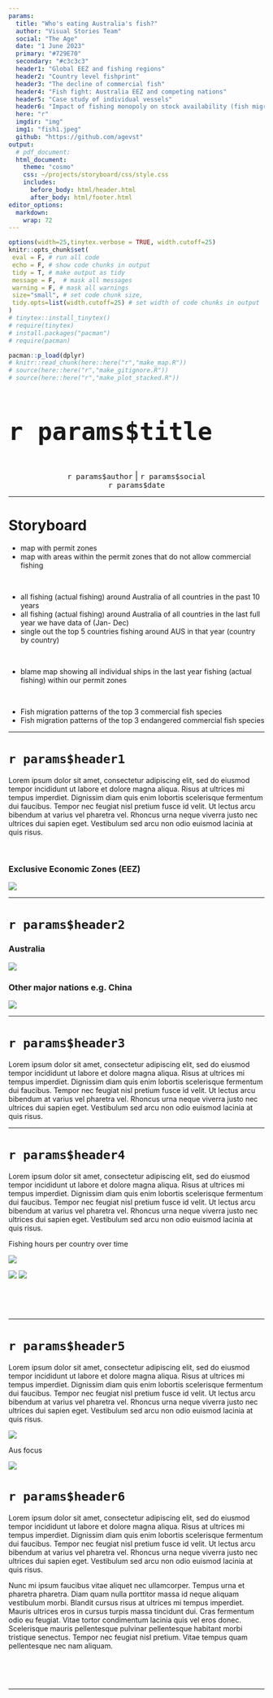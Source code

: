 ```yaml
---
params:
  title: "Who's eating Australia's fish?"  
  author: "Visual Stories Team"
  social: "The Age"
  date: "1 June 2023"    
  primary: "#729E70"
  secondary: "#c3c3c3"
  header1: "Global EEZ and fishing regions"
  header2: "Country level fishprint"
  header3: "The decline of commercial fish"  
  header4: "Fish fight: Australia EEZ and competing nations"
  header5: "Case study of individual vessels"  
  header6: "Impact of fishing monopoly on stock availability (fish migration)"
  here: "r"
  imgdir: "img"
  img1: "fish1.jpeg"
  github: "https://github.com/agevst"      
output: 
  # pdf_document:
  html_document:
    theme: "cosmo"
    css: ~/projects/storyboard/css/style.css
    includes:
      before_body: html/header.html
      after_body: html/footer.html
editor_options: 
  markdown: 
    wrap: 72
---
```


<!-- quicksand font -->

<!-- <link rel="stylesheet"href="//fonts.googleapis.com/css?family=Quicksand:300,400,600,700&amp;lang=en"/> -->

<!-- css for tabs -->

```{=html}
<style type="text/css">

.nav>li>a{
    position: relative;
    display: block;
    padding: 10px 15px;
}

.nav-pills>li>a:hover{
  background: `r params$primary`;
  color: `r params$secondary`;
  opacity:0.7;
}

.nav-pills>li>a:focus, .nav-pills>li.active>a, .nav-pills>li.active>a:hover, .nav-pills>li.active>a:focus {
  background: `r params$primary`;
  background-color: `r params$primary`;
}

</style>
```
```r
options(width=25,tinytex.verbose = TRUE, width.cutoff=25)
knitr::opts_chunk$set(
 eval = F, # run all code
 echo = F, # show code chunks in output 
 tidy = T, # make output as tidy
 message = F,  # mask all messages
 warning = F, # mask all warnings 
 size="small", # set code chunk size,
 tidy.opts=list(width.cutoff=25) # set width of code chunks in output
)
# tinytex::install_tinytex()
# require(tinytex)
# install.packages("pacman")
# require(pacman)

pacman::p_load(dplyr)
# knitr::read_chunk(here::here("r","make_map.R"))
# source(here::here("r","make_gitignore.R"))
# source(here::here("r","make_plot_stacked.R"))
```


\  

# [`r params$title`]{style="font-size: 200%;"}

\  
\  

<center>[`r params$author` \| `r params$social`
<br>`r params$date`]{style="font-size: 120%; color:`r params$secondary`;"}</center>

------------------------------------------------------------------------

# Storyboard    
  
- map with permit zones  
- map with areas within the permit zones that do not allow commercial fishing

\  

- all fishing (actual fishing) around Australia of all countries in the past 10 years  
- all fishing (actual fishing) around Australia of all countries in the last full year we have data of (Jan- Dec)   
- single out the top 5 countries fishing around AUS in that year (country by country)      

\  

- blame map showing all individual ships in the last year fishing (actual fishing) within our permit zones  

\  

- Fish migration patterns of the top 3 commercial fish species  
- Fish migration patterns of the top 3 endangered commercial fish species    

------------------------------------------------------------------------

# `r params$header1`

Lorem ipsum dolor sit amet, consectetur adipiscing elit, sed do eiusmod
tempor incididunt ut labore et dolore magna aliqua. Risus at ultrices mi
tempus imperdiet. Dignissim diam quis enim lobortis scelerisque
fermentum dui faucibus. Tempor nec feugiat nisl pretium fusce id velit.
Ut lectus arcu bibendum at varius vel pharetra vel. Rhoncus urna neque
viverra justo nec ultrices dui sapien eget. Vestibulum sed arcu non odio
euismod lacinia at quis risus.  

\  

### Exclusive Economic Zones (EEZ)  

![](img/eez.png)




------------------------------------------------------------------------

# `r params$header2` 


### Australia

![](img/aus.png)

### Other major nations e.g. China  

![](img/china.png)

 

------------------------------------------------------------------------

# `r params$header3`


Lorem ipsum dolor sit amet, consectetur adipiscing elit, sed do eiusmod
tempor incididunt ut labore et dolore magna aliqua. Risus at ultrices mi
tempus imperdiet. Dignissim diam quis enim lobortis scelerisque
fermentum dui faucibus. Tempor nec feugiat nisl pretium fusce id velit.
Ut lectus arcu bibendum at varius vel pharetra vel. Rhoncus urna neque
viverra justo nec ultrices dui sapien eget. Vestibulum sed arcu non odio
euismod lacinia at quis risus.


------------------------------------------------------------------------

# `r params$header4`


Lorem ipsum dolor sit amet, consectetur adipiscing elit, sed do eiusmod
tempor incididunt ut labore et dolore magna aliqua. Risus at ultrices mi
tempus imperdiet. Dignissim diam quis enim lobortis scelerisque
fermentum dui faucibus. Tempor nec feugiat nisl pretium fusce id velit.
Ut lectus arcu bibendum at varius vel pharetra vel. Rhoncus urna neque
viverra justo nec ultrices dui sapien eget. Vestibulum sed arcu non odio
euismod lacinia at quis risus.

Fishing hours per country over time  

![](img/calendar.png)

![](img/time1.png) ![](img/time2.png)

\  


\  

------------------------------------------------------------------------

# `r params$header5` {.tabset .tabset-fade .tabset-pills}

Lorem ipsum dolor sit amet, consectetur adipiscing elit, sed do eiusmod
tempor incididunt ut labore et dolore magna aliqua. Risus at ultrices mi
tempus imperdiet. Dignissim diam quis enim lobortis scelerisque
fermentum dui faucibus. Tempor nec feugiat nisl pretium fusce id velit.
Ut lectus arcu bibendum at varius vel pharetra vel. Rhoncus urna neque
viverra justo nec ultrices dui sapien eget. Vestibulum sed arcu non odio
euismod lacinia at quis risus.

![](img/2020.png)


Aus focus

![](img/2020.gif)

# `r params$header6`

Lorem ipsum dolor sit amet, consectetur adipiscing elit, sed do eiusmod
tempor incididunt ut labore et dolore magna aliqua. Risus at ultrices mi
tempus imperdiet. Dignissim diam quis enim lobortis scelerisque
fermentum dui faucibus. Tempor nec feugiat nisl pretium fusce id velit.
Ut lectus arcu bibendum at varius vel pharetra vel. Rhoncus urna neque
viverra justo nec ultrices dui sapien eget. Vestibulum sed arcu non odio
euismod lacinia at quis risus.

Nunc mi ipsum faucibus vitae aliquet nec ullamcorper. Tempus urna et
pharetra pharetra. Diam quam nulla porttitor massa id neque aliquam
vestibulum morbi. Blandit cursus risus at ultrices mi tempus imperdiet.
Mauris ultrices eros in cursus turpis massa tincidunt dui. Cras
fermentum odio eu feugiat. Vitae tortor condimentum lacinia quis vel
eros donec. Scelerisque mauris pellentesque pulvinar pellentesque
habitant morbi tristique senectus. Tempor nec feugiat nisl pretium.
Vitae tempus quam pellentesque nec nam aliquam.


\  

\  

------------------------------------------------------------------------



<!-- ------------------------------------------------------------------------ -->

<!-- ------------------------------------------------------------------------ -->

<!-- ------------------------------------------------------------------------ -->

<!-- LAB -->

<!-- Embed iframes -->

<!-- https://stackoverflow.com/questions/54637384/embed-a-html-found-on-web-in-rmarkdown -->

<!-- <iframe width='1000px' height='1000px' src='https://www.smh.com.au/interactive/modules/big-timeline/index.html?resizable=true&date=&time=June%2026&headline=Greater%20Sydney%20enters%20lockdown&image=&credit=&v=15' > -->

<!--   <p>Your browser does not support iframes</p> -->

<!-- </iframe>   -->
